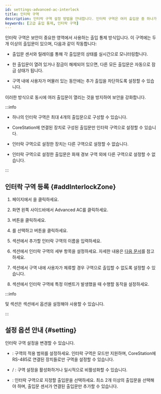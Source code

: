 ```yaml
---
id: settings-advanced-ac-interlock
title: 인터락 구역
description: 인터락 구역 설정 방법을 안내합니다. 인터락 구역은 여러 출입문 중 하나가 열려 있으면 다른 출입문의 출입을 차단하여 보안을 강화하는 출입 통제 방식입니다.
keywords: [고급 출입 통제, 인터락 구역]
---
```


인터락 구역은 보안이 중요한 영역에서 사용하는 출입 통제 방식입니다. 이 구역에는 두 개 이상의 출입문이 있으며, 다음과 같이 작동합니다:

* 출입문 센서와 릴레이를 통해 각 출입문의 상태를 실시간으로 모니터링합니다.

* 한 출입문이 열려 있거나 잠금이 해제되어 있으면, 다른 모든 출입문은 자동으로 잠금 상태가 됩니다.

* 구역 내에 사용자가 머물러 있는 동안에는 추가 출입을 차단하도록 설정할 수 있습니다.

이러한 방식으로 동시에 여러 출입문이 열리는 것을 방지하여 보안을 강화합니다.

:::info

* 하나의 인터락 구역은 최대 4개의 출입문으로 구성할 수 있습니다.

* CoreStation에 연결된 장치로 구성된 출입문만 인터락 구역으로 설정할 수 있습니다.

* 인터락 구역으로 설정한 장치는 다른 구역으로 설정할 수 없습니다.

* 인터락 구역으로 설정한 출입문은 화재 경보 구역 외에 다른 구역으로 설정할 수 없습니다.

:::


## 인터락 구역 등록 {#addInterlockZone}

1. <Cmd sid='shell.header.launcher' /> 페이지에서 <Cmd sid='shell.header.setting' />을 클릭하세요.

1. 화면 왼쪽 사이드바에서 <Cmd>Advanced AC</Cmd>를 클릭하세요.

1. <Cmd sid='button.func.addZone' product='2' /> 버튼을 클릭하세요.

1. <Cmd sid='zone.interLock' product='2' />를 선택하고 <Cmd sid='button.apply' product='2' /> 버튼을 클릭하세요.

1. <Cmd sid='common.info' product='2' /> 섹션에서 추가할 인터락 구역의 이름을 입력하세요.

1. <Cmd sid='common.setting' product='2' /> 섹션에서 인터락 구역의 세부 항목을 설정하세요. 자세한 내용은 [다음 문서](#setting)를 참고하세요.

1. <Cmd sid='common.option' product='2' /> 섹션에서 구역 내에 사용자가 체류할 경우 구역으로 출입할 수 없도록 설정할 수 있습니다.

1. <Cmd sid='common.alarm' product='2' /> 섹션에서 인터락 구역에 특정 이벤트가 발생했을 때 수행할 동작을 설정하세요.

:::info

<Cmd sid='common.option' product='2' /> 및 <Cmd sid='common.alarm' product='2' /> 섹션은 <Cmd sid='common.setting' product='2' /> 섹션에서 <Cmd sid='zone.pause.doorselected' product='2' /> 옵션을 설정해야 사용할 수 있습니다.

:::


## 설정 옵션 안내 {#setting}

인터락 구역 설정을 변경할 수 있습니다.

* <Cmd sid='zone.globalZone' product='2' />: 구역의 적용 범위를 설정하세요. 인터락 구역은 <Cmd sid='zone.globalZone.local' product='2' /> 모드만 지원하며, CoreStation에 RS-485로 연결된 장치들로만 구역을 설정할 수 있습니다.

* <Cmd sid='zone.pause.activated' product='2' /> / <Cmd sid='zone.pause.deactivate' product='2' />: 구역 설정을 활성화하거나 일시적으로 비활성화할 수 있습니다.

* <Cmd sid='zone.pause.doorselected' product='2' />: 인터락 구역으로 지정할 출입문을 선택하세요. 최소 2개 이상의 출입문을 선택해야 하며, 출입문 센서가 연결된 출입문만 추가할 수 있습니다.
